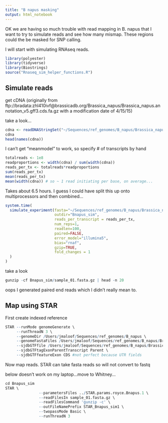 ```yaml
---
title: "B napus masking"
output: html_notebook
---
```


OK we are having so much trouble with read mapping in B. napus that I want to try to simulate reads and see how many mismap.  These regions could the be masked for SNP calling.

I will start with simulating RNAseq reads.

```r
library(polyester)
library(tidyverse)
library(Biostrings)
source("Rnaseq_sim_helper_functions.R")
```

## Simulate reads

get cDNA (originally from ftp://bradata:zhl410ivf@brassicadb.org/Brassica_napus/Brassica_napus.annotation_v5.gff3.cds.fa.gz with a modification date of 4/15/15)

take a look...
```r
cdna <- readDNAStringSet("~/Sequences/ref_genomes/B_napus/Brassica_napus.annotation_v5.gff3.cds.fa.gz")
cdna
head(names(cdna))
```

I can't get "meanmodel" to work, so specify # of transcripts by hand 
```r

totalreads <- 1e8
readproportions <- width(cdna) / sum(width(cdna))
reads_per_tx <- totalreads*readproportions
sum(reads_per_tx)
mean(reads_per_tx)
mean(width(cdna)) # so ~ 1 read initiating per base, on average...
```

Takes about 6.5 hours.  I guess I could have split this up onto multiprocessors and then combined...
```r

system.time(
  simulate_experiment(fasta="~/Sequences/ref_genomes/B_napus/Brassica_napus.annotation_v5.gff3.cds.fa.gz",
                      outdir="Bnapus_sim",
                      reads_per_transcript = reads_per_tx,
                      num_reps=1,
                      readlen=100,
                      paired=FALSE,
                      error_model="illumina5",
                      bias="rnaf",
                      gzip=TRUE,
                      fold_changes = 1
  )
)
```
take a look
```r
gunzip -cf Bnapus_sim/sample_01.fasta.gz | head -n 20
```
oops I generated paired end reads which I didn't really mean to.

## Map using STAR

First create indexed reference

```r
STAR --runMode genomeGenerate \
     --runThreadN 3 \
     --genomeDir /Users/jmaloof/Sequences/ref_genomes/B_napus \
     --genomeFastaFiles /Users/jmaloof/Sequences/ref_genomes/B_napus/Brassica_napus_v4.1.chromosomes.fa \
     --sjdbGTFfile /Users/jmaloof/Sequences/ref_genomes/B_napus/Brassica_napus.annotation_v5.gff3 \
     --sjdbGTFtagExonParentTranscript Parent \
     --sjdbGTFfeatureExon CDS #not perfect because UTR fields
```

Now map reads.  STAR can take fasta reads so will not convert to fastq

below doesn't work on my laptop...move to Whitney...

```r
cd Bnapus_sim
STAR \
               --parametersFiles ../STAR.params.royce.Bnapus.1 \
               --readFilesIn sample_01.fasta.gz \
               --readFilesCommand 'gunzip -c' \
               --outFileNamePrefix STAR_Bnapus_sim1 \
               --twopassMode Basic \
               --runThreadN 3
```



